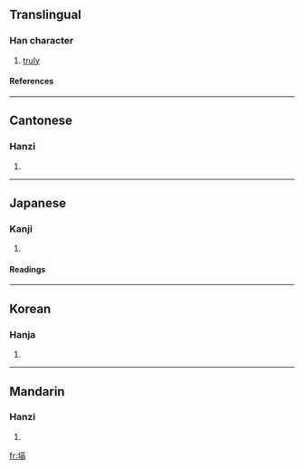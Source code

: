 ==Translingual==
===Han character===
{{Han char|rn=32|rad=土|as=10|sn=13|four=4012<sub>7</sub>|canj=土卜口月 (GYRB)}}
# [[truly]]
====References====
{{Han ref|kx=0236.010|dkj=05341|dj=0473.150|hdz=10473.150|uh=5859|ud=22617|bh=DCEC|bd=56556}}
----
==Cantonese==
===Hanzi===
{{yue-hanzi|jyut=|y=kok3}}
# {{defn|Cantonese}}
----
==Japanese==
===Kanji===
{{ja-kanji|grade=|rs=土10}}
# {{defn|Japanese}} 
====Readings====
{{ja-readings|on=[[かく]] (kaku), [[こう]] (kō)|kun=[[かたい]] (katai), [[はなわ]] (hanawa)}}
----
==Korean==
===Hanja===
{{ko-hanja|hangeul=고|rv=go|mr=ko}}
# {{defn|Korean}}
----
==Mandarin==
===Hanzi===
{{cmn-hanzi|pin=[[què]] ([[que4]])|wg=ch'üeh<sup>4</sup>}}
# {{defn|Mandarin}}

[[fr:塙]]